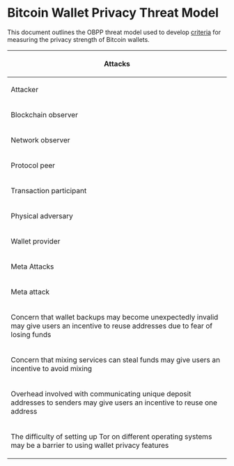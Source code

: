 =Bitcoin Wallet Privacy Threat Model=

This document outlines the OBPP threat model used to develop [[criteria.md|criteria]] for measuring the privacy strength of Bitcoin wallets.

{|
|-
!colspan="4"|Attacks
|-
!Attacker
!Attack
!Countermeasure
!Relevant Tests
|-
|rowspan="11"|Blockchain observer
|Link transactions to a single entity based on all of them containing inputs with a common address
|Avoid address reuse
|I A 1 a <br/> I A 2 a <br/> I A 2 b <br/> I B 1 a <br/> I B 3 a <br/> I B 3 b <br/> I C 2 a <br/> I C 2 b <br/> I C 2 c
|-
|rowspan="3"|Link outputs in a transaction to a single entity by detecting which output is a change output
|Randomize the position of the change output(s) in the output list
|II A 2 a
|-
|Select inputs such that the amount of change in the transaction is close to the size of the desired spend
|II A 2 b
|-
|Use multiple change outputs, and intentionally set the value of some outputs to values that resemble plausible spends
|II A 2 c
|-
|rowspan="3"|Link outputs to a single entity based on them all being included as inputs in the same transaction
|Avoid using inputs from different addresses in the same transaction
|I C 2 a <br/> III C 2 a
|-
|Use mixing when sending transactions, and make non-mixed transactions resemble mixed transactions
|I C 1 a <br/> I D 1 a <br/> I D 2 a <br/> I D 2 b
|-
|Use the same type of script used for change output as for the desired spend when creating transactions
|I B 2 a
|-
|Link identities by observing that addresses associated with both identities are used as inputs in the same transaction
|Avoid constructing transactions that contain inputs from more than one identity/account
|V C 3 a
|-
|rowspan="3"|A blockchain observer can derive the type of wallet used to create a transaction by observing idiosyncrasies in the manner in which the transaction was composed
|Use standardized ordering of inputs and outputs
|I C 1 b, I C 1 c
|-
|Avoid routinely creating outputs that are identifiable by their size or script
|I E 1 a, I E 2 a
|-
|Only create transactions which are compliant with BIP-62
|I C 1 e
|-
|rowspan="13"|Network observer
|rowspan="3"|Link addresses belonging to a single user by observing information leaked by the wallet in the process of obtaining its balance information from the network
|Obtain balance information without making queries to other network participants OR
|II A 2 a
|-
|Only query one address at a time from a specific connection context OR
|II A 2 a <br/> II C 1 a
|-
|Query multiple addresses at once using a technique that returns false positives
|II A 2 a <br/> II C 1 a
|-
|Link addresses belonging to a single user by observing source IP address for balance information queries
|Connect to the source of balance information in a manner that does not leak the IP address of the requestor
|II A 1 a <br/> II A 3 a
|-
|Link addresses belonging to a single user by observing source IP address for first relay of transactions
|Route outgoing transactions via a method that does not reveal the IP address of the sender
|II B 1 a <br/> II B 3 a
|-
|Reduce the false positive rate of filters by comparing how the filters received from a single client change over time
|If a filter requires an update, send the new filter to a different peer than the peer which has the old filter
|V A 2 a
|-
|Reduce the false positive rate of filters by comparing the transactions sent by a client with the filter they have sent
|Route outgoing transactions through a different route than through the peer which is providing balance information
|II A 2 b, II B 2 a
|-
|Link different identities based on a bloom/prefix filter or other balance query that matches addresses associated with multiple identities
|Use separate filters, provided to different peers, for each identity
|II C 1 a
|-
|Link different identities by observing that the same IP address is sending outgoing transactions associated with multiple identities
|Use separate routes for outgoing transactions associated with each identity
|II C 1 b
|-
|rowspan="2"|Temporally link transactions to a known IP address via side channel attacks based on wallet behavior
|Avoid leaking information about user behavior via observable network traffic
|1 B 2 a
|-
|Avoid leaking information about recipients in transaction via an external network lookup
|IV B 1 a
|-
|rowspan="2"|Derive the type of wallet used to create a transaction by passively observing idiosyncrasies in the interactive behaviour of the wallet
|Avoid using one distinctive user agent when connecting to the Bitcoin network
|
|-
|Avoid using a non-Bitcoin network protocol that leaks information about the type of client in use
|
|-
|rowspan="1"|Protocol peer
|Derive the type of wallet used to create a transaction by actively probing the wallet to discover idiosyncrasies in the interactive behaviour of the wallet
|
|
|-
|rowspan="3"|Transaction participant
|Collude with other transaction participants to infer a bitcoin user's behavior based on the flow of funds from one colluding entity, to the targeted user, to another colluding entity
|Use multiple identities/accounts to allow funds associated with one transaction participant to be kept apart from funds associated with a different transaction participant
|III D 1 a, V C 1 a, V C 1 b
|-
|Create transactions which create small outputs to previously-used addresses which tempt wallet clients with poor utxo selection and/or lack of coin control to merge inputs.
|Whenever an input is selected from a set of inputs with identicial scripts, always include all inputs from that set in the transaction
|I C 1 d
|-
|Defeat attempts by users to mix their coins by participating in mixing transactions and collecting information which can be used to map inputs to outputs in the mixing transaction.
|Use mixing protocols which are secure against misbehavior by any participant
|I D 3 a
|-
|rowspan="8"|Physical adversary
|rowspan="2"|Conduct physical surveillance, especially against mobile users, to get sensitive information from screen or contextually tie blockchain activity to visual activity
|Provide a GUI that resembles an application other than a Bitcoin wallet
|
|-
|Unless the user explicitly requests for them to be displayed, do not display Bitcoin addresses in text or QR code form, or transaction hashes
|
|-
|rowspan="4"|Detect the existence of a wallet on a device
|Install the application is such a way that it is not detectible unless user performs a series of actions unlikely to be duplicated by an unauthorized user
|
|-
|The user can easily erase the application and all its metadata if the decide to stop using the wallet or device
|
|-
|If user loses physical control over the device, the wallet can be deleted via remote command
|
|-
|Persistent wallet data is stored in a fashion that is not identifiable as belonging to a Bitcoin wallet
|
|-
|rowspan="2"|Perform forensic analysis on a device, searching for sensitive information about a wallet 
|Encrypt all public key in the wallet
|
|-
|Encrypt all non-keypair wallet metadata
|
|-
|rowspan="6"|Wallet provider
|Link addresses to a user by observing their backup files
|Use strictly local wallet backups, or encrypt remote wallet backups
|
|-
|Require personally identifying information in order to use the wallet
|Do not collect any personally identifying information from the user
|
|-
|rowspan="2"|Cause the wallet to transmit usage and/or debug data back to the provider which can be used to correlate transactions to a particular user.
|Only send debug information if users opt-in and are allowed to review the information before being sent
|
|-
|Transmit usage and/or debug data via a method that does not reveal the IP address or identity of the user
|
|-
|Hide adverse privacy behavior from users by not releasing the source code to the wallet client
|Provide non-obfuscated source code and build tools needed for the users to compile their own versions
|
|-
|Hide adverse privacy behavior from users by distributing binary versions of the wallet whose behavior differes from versions compiled from the public source code
|Provide a deterministic build system that allows users to verify that the binary version they have received was compiled from the public source code
|
|-
!colspan="4"|Meta Attacks
|-
!colspan="2"|Meta attack
!Countermeasure
!Relevant Tests
|-
|rowspan="2" colspan="2"|Concern that wallet backups may become unexpectedly invalid may give users an incentive to reuse addresses due to fear of losing funds
|Use eternal backups
|
|-
|Proactively inform users when backups require an update
|
|-
|colspan="2"|Concern that mixing services can steal funds may give users an incentive to avoid mixing       
|Use mixing methods that do not allow for theft of funds
|I D 2 a
|-
|colspan="2"|Overhead involved with communicating unique deposit addresses to senders may give users an incentive to reuse one address      
|Use deposit addresses derived from a constant seed using ECDH (e.g. stealth addresses)
|I A 1 b, I C 1 f
|-
|colspan="2"|The difficulty of setting up Tor on different operating systems may be a barrier to using wallet privacy features      
|Create wallets that are easily usable on operating systems with built-in Tor support
|V D 1 a
|}
